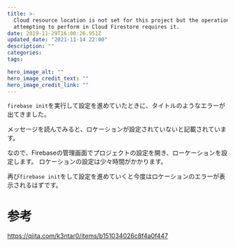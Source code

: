 ```yaml
---
title: >-
  Cloud resource location is not set for this project but the operation you are
  attempting to perform in Cloud Firestore requires it.
date: 2019-11-29T16:00:26.951Z
updated_date: "2021-11-14 22:00"
description: ""
categories:
tags:

hero_image_alt: ""
hero_image_credit_text: ""
hero_image_credit_link: ""
---
```

`firebase init`を実行して設定を進めていたときに、タイトルのようなエラーが出てきました。

メッセージを読んでみると、ロケーションが設定されていないと記載されています。

なので、Firebaseの管理画面でプロジェクトの設定を開き、ローケーションを設定します。
ロケーションの設定は少々時間がかかります。

再び`firebase init`をして設定を進めていくと今度はロケーションのエラーが表示されるはずです。

# 参考
https://qiita.com/k3ntar0/items/b151034026c8f4a0f447
